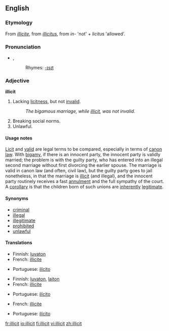 {{wikipedia|dab=illicit}}
==English==

===Etymology===
From {{F.}} ''[[illicite]]'', from {{L.}} ''[[illicitus]]'', from ''in-'' 'not' + ''licitus'' 'allowed'.

===Pronunciation===
*{{IPA|/ɪˈlɪsɪt/}}, {{SAMPA|/I"lIsIt/}}
*:Rhymes: [[Rhymes:English:-ɪsɪt|-ɪsɪt]]

===Adjective===
'''illicit'''

# {{law}} Lacking [[licitness]], but not [[invalid]].
#:''The bigamous marriage, while [[illicit]], was not invalid.''
# Breaking social norms.
# Unlawful.

====Usage notes====
[[licit|Licit]] and [[valid]] are legal terms to be compared, especially in terms of [[canon law]]. With [[bigamy]], if there is an innocent party, the innocent party is validly married; the problem is with the guilty party, who has entered into an illegal second marriage without first divorcing the earlier spouse. The marriage is valid in canon law (and often, civil law), but the guilty party goes to jail nonetheless, in that the marriage is [[illicit]] (and illegal), and the innocent party routinely receives a fast [[annulment]] and the full sympathy of the court. A [[corollary]] is that the children born of such unions are [[inherently]] [[legitimate]].

====Synonyms====
*[[criminal]]
*[[illegal]]
*[[illegitimate]]
*[[prohibited]]
*[[unlawful]]

====Translations====
{{trans-top|lacking licitness}}
*Finnish: [[luvaton]]
*French: [[illicite]]
{{trans-mid}}
*Portuguese: [[ilícito]]
{{trans-bottom}}

{{trans-top|breaking social norms}}
*Finnish: [[luvaton]], [[laiton]]
*French: [[illicite]]
{{trans-mid}}
*Portuguese: [[ilícito]]
{{trans-bottom}}

{{trans-top|unlawful}}
*French: [[illicite]]
{{trans-mid}}
*Portuguese: [[ilícito]]
{{trans-bottom}}

[[fr:illicit]]
[[io:illicit]]
[[fi:illicit]]
[[vi:illicit]]
[[zh:illicit]]